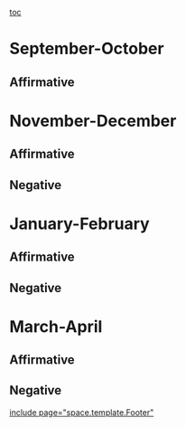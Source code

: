[[toc]]
=September-October= 
==Affirmative== 
<span style="font-family: Tahoma;">
</span>


=November-December= 
==Affirmative== 
==Negative== 

=January-February= 
==Affirmative== 
==Negative== 

=March-April= 
==Affirmative== 
==Negative== 

[[include page="space.template.Footer"]]